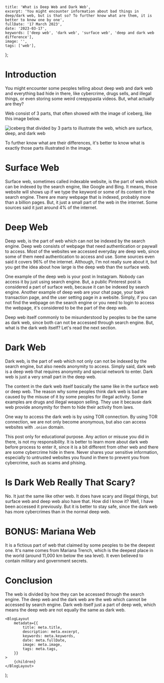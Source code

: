 
	title: 'What is Deep Web and Dark Web',
	excerpt: 'You might encounter information about bad things in deep/dark web, but is that so? To further know what are them, it is better to know one by one',
	fullDate: '17 March 2023',
	date: '2023-03-17',
	keywords: ['deep web', 'dark web', 'surface web', 'deep and dark web difference'],
	image: '',
	tags: ['web'],
};

# Introduction
You might encounter some peoples telling about deep web and dark web and everything bad hide in there,
like cybercrime, drugs sells, and illegal things, or even storing some weird creepypasta videos.
But, what actually are they?

Web consist of 3 parts, that often showed with the image of iceberg, like this image below.

![iceberg that divided by 3 parts to illustrate the web, which are surface, deep, and dark web](/images/posts/web-as-in-the-iceberg.png)

To further know what are their differences, it's better to know what is exactly those parts illustrated in the image.

# Surface Web
Surface web, sometimes called indexable website, is the part of web which can be indexed by the search engine,
like Google and Bing. It means, those website will shows up if we type the keyword or some of its content
in the search engine. There are many webpage that is indexed, probably more than a billion pages.
But, it just a small part of the web in the internet. Some sources said it just around 4% of the internet.

# Deep Web
Deep web, is the part of web which can not be indexed by the search engine.
Deep web consists of webpage that need authentication or paywall to access.
Most of the websites we accessed everyday are deep web, since some of them need authentication to access and use.
Some sources even said it covers 96% of the internet. Although, I'm not really sure about it,
but you get the idea about how large is the deep web than the surface web.

One example of the deep web is your post in Instagram. Nobody can access it by just using search engine.
But, a public Pinterest post is considered a part of surface web, because it can be indexed by search engine.
Another example of deep web are your chat page, your bank transaction page, and the user setting page in a website.
Simply, if you can not find the webpage on the search engine or you need to login to access the webpage,
it's considered to be the part of the deep web.

Deep web itself commonly to be misunderstood by peoples to be the same as dark web,
since both can not be accessed through search engine. But, what is the dark web itself? Let's read the next section.

# Dark Web
Dark web, is the part of web which not only can not be indexed by the search engine, but also needs anonymity to access.
Simply said, dark web is a deep web that requires anonymity and special network to enter.
Dark web is just a very small part in the deep web.

The content in the dark web itself basically the same like in the surface web or deep web.
The reason why some peoples think dark web is bad are caused by the misuse of it by some peoples for illegal activity.
Some examples are drugs and illegal weapon selling.
They use it because dark web provide anonymity for them to hide their activity from laws.

One way to access the dark web is by using TOR connection.
By using TOR connection, we are not only become anonymous, but also can access websites with `.onion` domain.

<Alert type='warning'>
	This post only for educational purpose. Any action or misuse you did in there, is not my responsibility.
	It is better to learn more about dark web before process to enter it, since it is a bit different from other web
	and there are some cybercrime hide in there.
</Alert>
<Alert type='danger'>
	Never shares your sensitive information, especially to untrusted websites you found in there
	to prevent you from cybercrime, such as scams and phising.
</Alert>

# Is Dark Web Really That Scary?
No. It just the same like other web. It does have scary and illegal things, but surface web and deep web also have that.
How did I know it? Well, I have been accessed it previously. But it is better to stay safe, since the dark web has more
cybercrimes than in the normal deep web.

# BONUS: Mariana Web
It is a fictious part of web that claimed by some peoples to be the deepest one.
It's name comes from Mariana Trench, which is the deepest place in the world (around 11,000 km below the sea level).
It even believed to contain military and government secrets.

# Conclusion
The web is divided by how they can be accessed through the search engine.
The deep web and the dark web are the web which cannot be accessed by search engine.
Dark web itself just a part of deep web, which means the deep web are not equally the same as dark web.

	<BlogLayout
		metadata={{
			title: meta.title,
			description: meta.excerpt,
			keywords: meta.keywords,
			date: meta.fullDate,
			image: meta.image,
			tags: meta.tags,
		}}
	>
		{children}
	</BlogLayout>
);